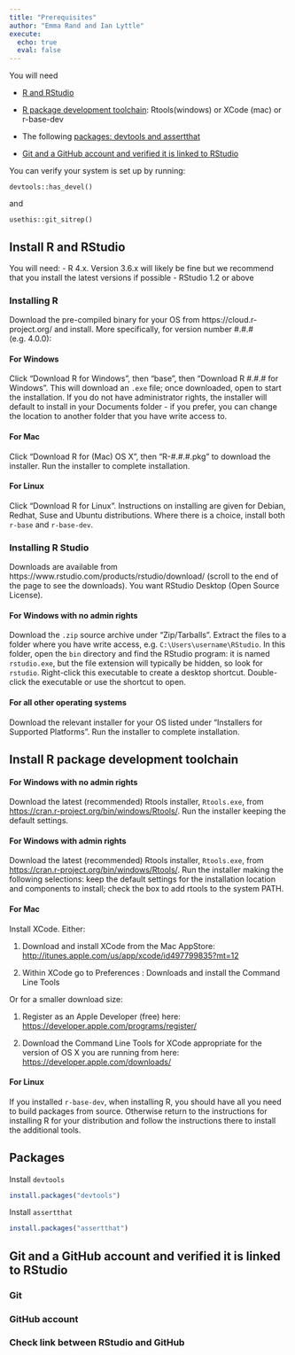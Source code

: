 ```yaml
---
title: "Prerequisites"
author: "Emma Rand and Ian Lyttle"
execute:
  echo: true
  eval: false
---
```


You will need

-   [R and RStudio](#install-r-and-rstudio)

-   [R package development toolchain](#install-r-package-development-toolchain): Rtools(windows) or XCode (mac) or r-base-dev

-   The following [packages: devtools and assertthat](#packages)

-   [Git and a GitHub account and verified it is linked to RStudio](#git-and-a-github-account-and-verified-it-is-linked-to-rstudio)

You can verify your system is set up by running:

`devtools::has_devel()`

and

`usethis::git_sitrep()`

## Install R and RStudio {#install-r-and-rstudio}

You will need: - R 4.x. Version 3.6.x will likely be fine but we recommend that you install the latest versions if possible - RStudio 1.2 or above

### Installing R

Download the pre-compiled binary for your OS from https://cloud.r-project.org/ and install. More specifically, for version number #.#.# (e.g. 4.0.0):

#### For Windows

Click "Download R for Windows", then "base", then "Download R #.#.# for Windows". This will download an `.exe` file; once downloaded, open to start the installation. If you do not have administrator rights, the installer will default to install in your Documents folder - if you prefer, you can change the location to another folder that you have write access to.

#### For Mac

Click "Download R for (Mac) OS X", then "R-#.#.#.pkg" to download the installer. Run the installer to complete installation.

#### For Linux

Click "Download R for Linux". Instructions on installing are given for Debian, Redhat, Suse and Ubuntu distributions. Where there is a choice, install both `r-base` and `r-base-dev`.

### Installing R Studio

Downloads are available from https://www.rstudio.com/products/rstudio/download/ (scroll to the end of the page to see the downloads). You want RStudio Desktop (Open Source License).

#### For Windows with no admin rights

Download the `.zip` source archive under "Zip/Tarballs". Extract the files to a folder where you have write access, e.g. `C:\Users\username\RStudio`. In this folder, open the `bin` directory and find the RStudio program: it is named `rstudio.exe`, but the file extension will typically be hidden, so look for `rstudio`. Right-click this executable to create a desktop shortcut. Double-click the executable or use the shortcut to open.

#### For all other operating systems

Download the relevant installer for your OS listed under "Installers for Supported Platforms". Run the installer to complete installation.

## Install R package development toolchain {#install-r-package-development-toolchain}

#### For Windows with no admin rights

Download the latest (recommended) Rtools installer, `Rtools.exe`, from <https://cran.r-project.org/bin/windows/Rtools/>. Run the installer keeping the default settings.

#### For Windows with admin rights

Download the latest (recommended) Rtools installer, `Rtools.exe`, from <https://cran.r-project.org/bin/windows/Rtools/>. Run the installer making the following selections: keep the default settings for the installation location and components to install; check the box to add rtools to the system PATH.

#### For Mac

Install XCode. Either:

1.  Download and install XCode from the Mac AppStore: <http://itunes.apple.com/us/app/xcode/id497799835?mt=12>

2.  Within XCode go to Preferences : Downloads and install the Command Line Tools

Or for a smaller download size:

1.  Register as an Apple Developer (free) here: <https://developer.apple.com/programs/register/>

2.  Download the Command Line Tools for XCode appropriate for the version of OS X you are running from here: <https://developer.apple.com/downloads/>

#### For Linux

If you installed `r-base-dev`, when installing R, you should have all you need to build packages from source. Otherwise return to the instructions for installing R for your distribution and follow the instructions there to install the additional tools.

## Packages {#packages}

Install `devtools`

```r
install.packages("devtools")
```

Install `assertthat`

```r
install.packages("assertthat")
```

## Git and a GitHub account and verified it is linked to RStudio {#git-and-a-github-account-and-verified-it-is-linked-to-rstudio}

### Git

### GitHub account

### Check link between RStudio and GitHub
